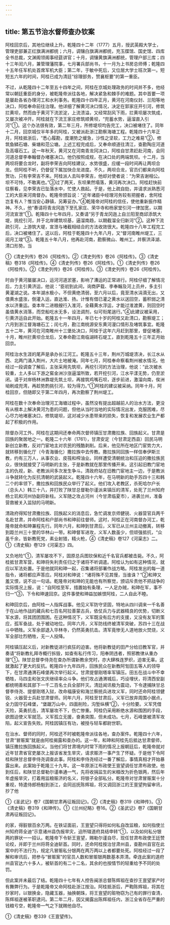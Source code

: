 ```yaml
---
---
---
```

title: 第五节治水督师查办钦案
---



阿桂回京后，其地位继续上升。乾隆四十二年（1777）五月，授武英殿大学士，管理吏部兼正红旗满洲都统；六月，调镶白旗满洲都统，充玉牒馆、国史馆、四库全书总裁，文渊阁领阁事经筵讲官；十月，调镶黄旗满洲都统，管理户部三库；四十三年闰六月，兼管理藩院事，七月署兵部尚书，十一月为上书房总师傅；乾隆四十五年任军机处首席军机大臣；第二年，于敏中死后，又位居大学士班次第一。短短五六年的时间，阿桂已成为清廷“综理部务，赞襄枢要”的第一重臣。

不过，从乾隆四十二年至五十四年之间，阿桂在京城处理政务的时间并不多，他经常以朝廷重臣的身分，被乾隆帝派往各地，解决紧急和棘手的难题。其中首要一项是屡赴各省办理河工和水利事务。乾隆四十四年正月，黄河在河南仪封、兰阳等地决口，阿桂奉命前往治理。他详细了解黄河决口情况，决定在郭家庄开引河，修筑拦黄坝，然而由于黄河下流淤淀，上流溃溢，又经常刮风下雨，拦黄坝屡次筑成，又屡次被冲开。阿桂就在下流王家庄修筑顺黄坝，“兜蓄水势，逼溜直入引河”①。这个办法很有效，第二年三月，所修堤坝均告完工，决口被堵住了。同年十二月，回京城仅半年多的阿桂，又被派赴浙江勘察海塘工程。乾隆四十六年正月，阿桂抵浙后，“悉心履勘，度潮势之缓急，沙性之坚软，工力之难易”②，修筑鱼鳞石塘、柴塘和范公塘。上述工程完成后，又奉命顺道往清江，查勘陶庄河道及高堰石工。这一年秋天，黄河又在河南青龙冈决口，阿桂自甘肃赶赴河南，会同河道总督李奉翰督办堵塞决口。他仍按照成规，在决口处的两端筑坝。十二月，当两坝将要合龙时，副将李荣吉向阿桂建议，水势很盛，应缓一段时间再让两坝合龙。但阿桂不听，仍督促下属加快合龙进度。不久，两坝合龙，官员们都来向阿桂贺功，只有李荣吉不来。阿桂派人去叫李荣吉，他却对使者说：“为荣吉谢相公。坝不可恃，不敢离也。”③过了两天，东坝果然塌落，黄河再次决口。阿桂赶快前往察看，见李荣吉已坠落水中，忙使人救起。于是，他上疏自劾，并请求派熟悉河工的大臣来河南督办。乾隆帝颁旨说：“近年诸臣中经理河务较有把握者，舍阿桂岂复有人？惟当安心静镇，另筹妥办。”④乾隆帝对阿桂的信任，使他重新振作精神。不久，他“奏请将青龙冈迤下至孔家庄、荣华寺和杨家堂引河一律加宽，以期河流宣泄”①。乾降四十七年四月，又奏请“另于青龙冈迤上自兰阳至商邱添筑大堤，挑挖引河，并于北岸建筑坝基，逼溜南趋，以期截溜全归新河”②。这种下流疏引河，上游筑大堤，宣泄与堵截相结合的方法收效很大。乾隆四十八年工程完工后，决口被堵住了。这以后，阿桂于乾隆四十九年八月，又“督河南睢州堤工，三阅月工竣”③。乾隆五十年八月，他再赴河南，勘察微山、睢州工，并察洪泽湖、清口形势。当

①《清史列传》卷26《阿桂传》。②《清史列传》卷26《阿桂传》。③《清史稿》卷318《阿桂传》。④《清史列传》卷26《阿桂传》。①《清史列传》卷26《阿桂传》。②《清史列传》卷26《阿桂传》。③《清史列传》卷26《阿桂传》。

时由于黄河屡屡决口，运河河道淤塞，影响了漕运的正常进行。阿桂仔细了解情况后，力主引黄济运，他说：“臣初到此间，询商萨载、李奉翰及河上员弁，多主引黄灌湖之说。本年湖水极小，不但黄绝清弱，至六月以后，竟至清水涓滴无出，又值黄水盛涨，倒灌入运，直达淮、扬。计惟有借已灌之黄水以送回空，蓄积弱之清水以济重运。查本年二进粮艘行入淮河，全藉黄水浮运，才能过淮渡黄，则回空时虽值黄水消落，而空船吃水无多，设法调剂，似可衔尾遄行。”④此建议被采用，引黄济运自此开始。乾隆五十一年四月，年已七十岁的阿桂又赴清口，勘察堤工；六月到浙江督海塘石工；闰七月，勘江南桃源安东黄河漫口情形及堵筑事宜。乾隆五十二年，黄河在河南睢州十三堡处决口，阿桂于这年六月赶到那里，督促堵塞，十月，睢州拦黄坝合龙后，又奉命勘江南临湖砖石堤工，直到乾隆五十三年正月始回京。

阿桂治水生涯的尾声是承办长江河工。乾隆五十三年，荆州万城堤溃决，长江水从西、北两门涌入荆州，大片土地被淹。同年七月，阿桂奉命察看荆州被水情况。他经过一段调查了解后，主张采用先筑坝，再挖引河的方法治理，他说：“此次被水较重，土人多以下游之窖金洲沙涨逼溜所致，若开挖引河，江水平漾无势，仍至淤闭。请于对岸杨林洲靠堤先筑土坝，再接筑鸡嘴石坝，逐步前进，激溜向南，俟洲坳刷成兜湾，再趁势酌挑引河，较为得力。”①阿桂的建议被采纳。同年十月，阿桂回京，但随即又于第二年四月，再次勘察了荆州堤工。

阿桂在数十次奉命治理河工海塘过程中，虽然没有提出超越前人的治水方法，更没有从根本上解决黄河为患的问题，但他从当时当地的实际情况出发，克服困难，尽心尽力地堵塞决口，修筑堤坝，这对减少水患带来的损失，恢复和发展农业生产都起了积极的作用。

除督办河工外，阿桂在这期间还奉命两次督师镇压甘肃撒拉族、回族起义。甘肃是回族的聚居地之一。乾隆二十六年（1761），甘肃安定（今甘肃定西县）回民马明新创立新教，反对门宦地主对农民的残酷剥削。后来，他见所在地区门宦势力大，就转移到循化厅（今青海循化）撒拉族中去传教。撒拉族同回族一样信奉伊斯兰教，约有三万人，从事农业、皮筏和榨油业。同样遭受清朝统治和压迫的撒拉族民众，很快就接受了马明新的主张，于是新教就在那里传播开来。这引起旧教门宦地主的仇视，新、老教派间多次发生争斗。清政府站在旧教门宦地主一边，于是教派斗争就转化为反抗清朝的武装起义。乾隆四十六年，在马明新的助手苏四十三和韩二个的率领下，撒拉族和回族民众举行了起义。他们攻入老教区，杀死哈尔户长（总头人）韩三十八，并打败了陕甘总督勒尔谨派来镇压的清军，处死了兰州知府杨士玑和河州协副将新柱。义军随之攻占河州（今甘肃临夏市），进袭兰州，准备营救被关入监狱的马明新。

清政府得知甘肃撒拉族、回族起义的消息后，急忙调发京师健锐、火器营官兵两千名赴甘肃，并命阿桂和户部尚书和珅前往督师。这时，阿桂正在河南督办河工，乾隆帝就命和珅兼程先行。同年六月，和珅到甘肃后，义军已从兰州主动撤离，转移到距兰州三十里的华林山一带。和珅督军进攻，义军人数虽少，但顽强抵抗，“众虽千余，皆新教死党，素业射猎，精火枪，④《清史稿》卷127《河渠志》二。①《清史稿》卷129《河渠志》四。

又负地险”①，清军屡攻不下，固原总兵图钦保和近千名官兵都被击毙。不久，阿桂抵甘肃军营，和珅将失利责任归之于诸将不听调遣。阿桂认为如有这种情况，就应以军法处置。于是他就同和珅一起，召集诸将部署作战方略。阿桂发出的每一道指令，诸将都应声答应。阿桂对和珅说：“诸将殊不见其慢，当谁诛？”②和珅又羞又恨，说不出一句话。乾隆帝对和珅的无能也有所察觉，颁诏斥责他不把战争的实际情况上报，说：“自阿桂至军，措置始有条理，一人足办贼，和珅在军，事不归一”③，下令和珅速回京。这件事使和珅益加嫉恨阿桂，二人自此不睦。

和珅回京后，由阿桂一人指挥战事。他见义军防守坚固，特地从四川调来一千名善于在山地作战的藏兵和七百名阿拉善蒙古兵，依仗兵力与武器精良的优势，切断义军水源，将其团团围困。在这种情况下，义军既没有后方的支援，又没有友军的策应，孤军奋战，处于被动地位。同年六月，义军防线终被清军突破，苏四十三在战斗中牺牲。义军余部退入华林寺，仍然英勇抗击。清军竟惨无人道地放火焚烧，义军全部壮烈牺牲，无一人投降。

阿桂镇压起义后，对新教徒进行疯狂的迫害。他将新教徒的田产分给旧教军官，并奏请“将新教礼拜寺概行拆毁，如查有私行传习，阳奉阴违者，照邪教律从重办理”①。陕甘总督李侍尧在查办所谓新教余党时，亦大肆株连罗织，迫害无辜。这就激起了更大的反抗。乾隆四十九年四月，回族民众在新教阿訇田五等人的领导下，在甘肃通渭石峰堡再次举行起义。甘肃提督刚塔率军镇压。田五在战斗中不幸牺牲，马四圭和张文庆继续率众斗争。他们攻占通渭城后，巧设埋伏，将清西安副都统明善和其部下一千二百名士兵全部歼灭。清廷闻讯极为震动，下令逮捕陕甘总督李侍尧、提督刚塔入狱，改命福康安和海兰察统兵进攻义军，同时还命阿桂领健锐、火器营士兵赴甘肃督师。同年六月，阿桂至甘肃后，义军已放弃周围小据点，全力固守石峰堡，“堡踞万山中，四面削险，沟堑纵横”②，十分险要。义军凭借天险，英勇抗击，清军屡攻不下，伤亡惨重。阿桂仍采用断绝水源和围困的手段，欲图迫使义军就范。义军孤立无援，奋勇突围，但未成功。七月，石峰堡被清军攻陷，起义宣告失败。阿桂因镇压有功，被授与轻车都尉世职。

在治水、督师的同时，阿桂还不时被乾隆帝派往各地，查办案件。乾隆四十六年，甘肃“冒赈案”就是由阿桂揭露和查办的。这一年，和珅和阿桂先后抵达甘肃督师，镇压撒拉族回族起义。当他们将甘肃境内时常下雨的情况上报朝廷后，乾隆帝就对近年甘肃省官吏屡次上报该省发生旱灾，请求赈济一事产生了怀疑。于是他下令阿桂和陕甘总督李侍尧调查此事。阿桂和李侍尧经过一番了解后，事情真相才开始暴露出来。此案始于乾隆三十九年。这一年原浙江布政使王亶望调任甘肃布政使。他到任后，和陕甘总督勒尔谨串通一气，先将收捐监生的米粮改为折色银两，然后年年虚报旱灾，打着用监粮赈济的名义，将银子全部私分。乾隆帝对甘肃冒赈案十分重视，特遣侍郎杨魁到浙江，会同巡抚陈辉祖，将又调回浙江的王亶望拘留审讯，抄了他

①《圣武记》卷7《国朝甘肃再征叛回记》。②《清史稿》卷319《和珅传》。③《清史稿》卷319《和珅传》。①《兰州纪略》卷16。②《圣武记》卷7《国朝甘肃再征叛回记》。

的家，得脏银百余万两。在铁证面前，王亶望只得将如何私自改监粮，如何指使兰州知府蒋全迪“示意诸州县伪报旱灾，迫所辖道府具结申转”①，以及如何私分银两的罪状一一招认。乾隆帝下令斩王亶望，赐勒尔谨自尽，现任甘肃布政使王廷赞论绞，并即于兰州将蒋全迪斩首。同时，还命阿桂按治甘肃州县，查勘州县官在此案中的不法行为，规定凡冒赈私分银两在两万两以上者都要处死。阿桂经过一段了解和审讯后，把参与“冒赈案”的官员人数和冒赈银两数基本弄清。牵连此案的道府州县官达六十多人，被斩首的有二十二名，其余的也按情节的轻重给予不同的处罚。

但此案并未最后了结。乾隆四十七年有人控告闽浙总督陈辉祖在查抄王亶望家产时有舞弊行为。于是乾隆帝又命阿桂赴浙江按治。阿桂抵浙后，严鞫陈辉祖，将其在抄家时，以银换金，隐藏玉器，抽换朝珠，将王亶望的赃物窃为己有的罪行查清，陈辉祖遂被革职逮问。第二年二月，因又揭露出陈辉祖任内，浙江全省存在严重的钱粮亏空，乾隆帝一气之下就赐他自尽。

①《清史稿》卷339《王亶望传》。
